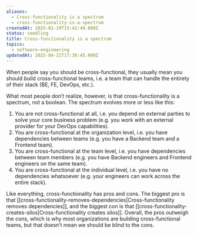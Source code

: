 ```yaml
---
aliases:
  - Cross-functionality is a spectrum
  - cross-functionality-is-a-spectrum
createdAt: 2025-01-19T15:42:49.000Z
status: seedling
title: Cross-functionality is a spectrum
topics:
  - software-engineering
updatedAt: 2025-04-21T17:30:45.000Z
---
```

When people say you should be cross-functional, they usually mean you should build cross-functional teams, i.e. a team that can handle the entirety of their stack (BE, FE, DevOps, etc.).

What most people don’t realize, however, is that cross-functionality is a spectrum, not a boolean. The spectrum evolves more or less like this:

1. You are not cross-functional at all, i.e. you depend on external parties to solve your core business problem (e.g. you work with an external provider for your DevOps capabilities).
2. You are cross-functional at the organization level, i.e. you have dependencies between teams (e.g. you have a Backend team and a Frontend team).
3. You are cross-functional at the team level, i.e. you have dependencies between team members (e.g. you have Backend engineers and Frontend engineers on the same team).
4. You are cross-functional at the individual level, i.e. you have no dependencies whatsoever (e.g. your engineers can work across the entire stack).

Like everything, cross-functionality has pros and cons. The biggest pro is that [[cross-functionality-removes-dependencies|Cross-functionality removes dependencies]], and the biggest con is that [[cross-functionality-creates-silos|Cross-functionality creates silos]]. Overall, the pros outweigh the cons, which is why most organizations are building cross-functional teams, but that doesn’t mean we should be blind to the cons.
